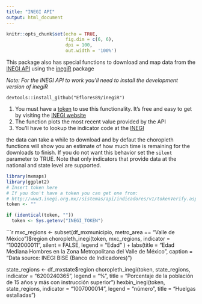 ```yaml
---
title: "INEGI API"
output: html_document
---
```


```r
knitr::opts_chunk$set(echo = TRUE, 
                      fig.dim = c(6, 6), 
                      dpi = 100, 
                      out.width = '100%')
```

This package also has special functions to download and map data from the [INEGI API](http://www.inegi.org.mx/desarrolladores/indicadores/apiindicadores.aspx) using the [inegiR](https://github.com/Eflores89/inegiR) package

*Note: For the INEGI API to work you'll need to install the development version of inegiR* 

```
devtools::install_github("Eflores89/inegiR")
```

1) You must have a [token](http://www3.inegi.org.mx//sistemas/api/indicadores/v1/tokenVerify.aspx) to use this functionality. It's free and easy to get by visiting the [INEGI website](http://www3.inegi.org.mx//sistemas/api/indicadores/v1/tokenVerify.aspx)
2) The function plots the most recent value provided by the API
3) You'll have to lookup the indicator code at the [INEGI](https://www.inegi.org.mx/servicios/api_indicadores.html)

the data can take a while to download and by defaut the choropleth functions will show you an estimate of how much time is remaining for the downloads to finish. If you do not want this behavior set the ```silent``` parameter to TRUE. Note that only indicators that provide data at the national and state
level are supported.

```r
library(mxmaps)
library(ggplot2)
# Insert token here
# If you don't have a token you can get one from:
# http://www3.inegi.org.mx//sistemas/api/indicadores/v1/tokenVerify.aspx
token <- ""
```

```r
if (identical(token, ""))
  token <- Sys.getenv("INEGI_TOKEN")
```

```r
mxc_regions <- subset(df_mxmunicipio, metro_area == "Valle de México")$region
choropleth_inegi(token, mxc_regions, 
                 indicator = "1002000011", 
                 silent = FALSE,
                 legend = "Edad"
                 ) +
  labs(title = "Edad Mediana Hombres en la Zona Metropolitana del Valle de México",
          caption = "Data source: INEGI BISE (Banco de Indicadores)")

state_regions <- df_mxstate$region
choropleth_inegi(token, state_regions, 
                 indicator = "6200240365",
                 legend = "%",
                 title = "Porcentaje de la población de 15 años y más con instrucción superior")
hexbin_inegi(token, state_regions, 
             indicator = "1007000014",
             legend = "número",
             title = "Huelgas estalladas")

